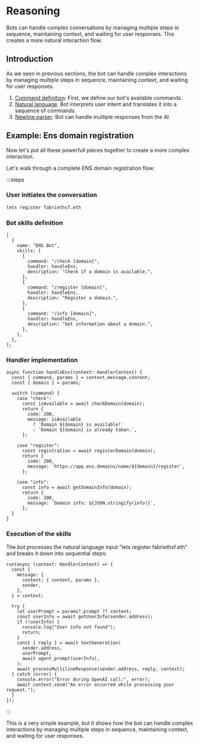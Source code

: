 # Reasoning

Bots can handle complex conversations by managing multiple steps in sequence, maintaining context, and waiting for user responses. This creates a more natural interaction flow.

## Introduction

As we seen in previous sections, the bot can handle complex interactions by managing multiple steps in sequence, maintaining context, and waiting for user responses.

1. [Command definition](/skills/commands.mdx): First, we define our bot's available commands.
2. [Natural language](/skills/natural.mdx): Bot interprets user intent and translates it into a sequence of commands.
3. [Newline parser](/skills/newline-parser.mdx): Bot can handle multiple responses from the AI.

## Example: Ens domain registration

Now let's put all these powerfull pieces together to create a more complex interaction.

Let's walk through a complete ENS domain registration flow:

:::steps

### User initiates the conversation

```bash
lets register fabriethsf.eth
```

### Bot skills definition

```tsx
[
  {
    name: "ENS Bot",
    skills: [
      {
        command: "/check [domain]",
        handler: handleEns,
        description: "Check if a domain is available.",
      },
      {
        command: "/register [domain]",
        handler: handleEns,
        description: "Register a domain.",
      },
      {
        command: "/info [domain]",
        handler: handleEns,
        description: "Get information about a domain.",
      },
    ],
  },
];
```

### Handler implementation

```tsx
async function handleEns(context: HandlerContext) {
  const { command, params } = context.message.content;
  const { domain } = params;

  switch (command) {
    case "check":
      const isAvailable = await checkDomain(domain);
      return {
        code: 200,
        message: isAvailable
          ? `Domain ${domain} is available!`
          : `Domain ${domain} is already taken.`,
      };

    case "register":
      const registration = await registerDomain(domain);
      return {
        code: 200,
        message: `https://app.ens.domains/name/${domain}/register`,
      };

    case "info":
      const info = await getDomainInfo(domain);
      return {
        code: 200,
        message: `Domain info: ${JSON.stringify(info)}`,
      };
  }
}
```

### Execution of the skills

The bot processes the natural language input "lets register fabriethsf.eth" and breaks it down into sequential steps:

```tsx
run(async (context: HandlerContext) => {
  const {
    message: {
      content: { content, params },
      sender,
    },
  } = context;

  try {
    let userPrompt = params?.prompt ?? content;
    const userInfo = await getUserInfo(sender.address);
    if (!userInfo) {
      console.log("User info not found");
      return;
    }
    const { reply } = await textGeneration(
      sender.address,
      userPrompt,
      await agent_prompt(userInfo),
    );
    await processMultilineResponse(sender.address, reply, context);
  } catch (error) {
    console.error("Error during OpenAI call:", error);
    await context.send("An error occurred while processing your request.");
  }
});
```

:::

This is a very simple example, but it shows how the bot can handle complex interactions by managing multiple steps in sequence, maintaining context, and waiting for user responses.
